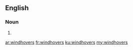 ==English==

===Noun===
{{head|en|plural}}

# {{plural of|windhover|lang=en|nocat=1}}

[[ar:windhovers]]
[[fr:windhovers]]
[[ku:windhovers]]
[[my:windhovers]]